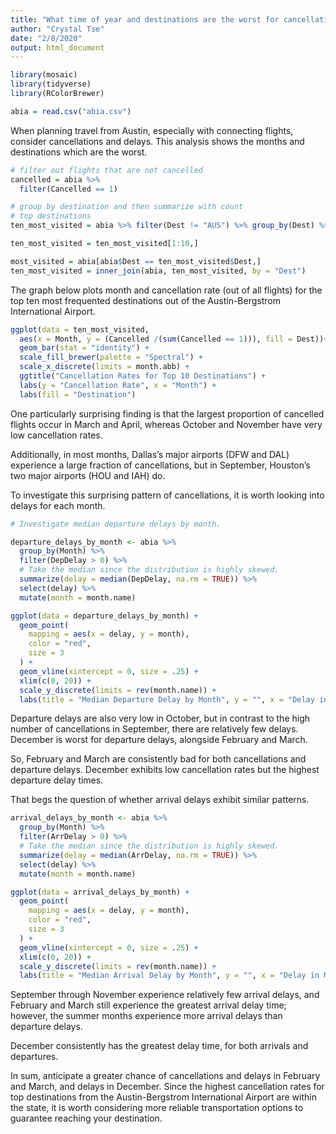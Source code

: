 ---
title: "What time of year and destinations are the worst for cancellation?"
author: "Crystal Tse"
date: "2/8/2020"
output: html_document
---

```{r setup, include = FALSE}
library(mosaic)
library(tidyverse)
library(RColorBrewer)

abia = read.csv("abia.csv")
```
When planning travel from Austin, especially with connecting flights, consider cancellations and delays. This analysis shows the months and destinations which are the worst.

```{r echo = FALSE}
# filter out flights that are not cancelled
cancelled = abia %>%
  filter(Cancelled == 1)
```

```{r echo = FALSE}
# group by destination and then summarize with count
# top destinations
ten_most_visited = abia %>% filter(Dest != "AUS") %>% group_by(Dest) %>% summarize(count = n()) %>% arrange(-count)

ten_most_visited = ten_most_visited[1:10,]
```

```{r echo = FALSE}
most_visited = abia[abia$Dest == ten_most_visited$Dest,]
ten_most_visited = inner_join(abia, ten_most_visited, by = "Dest")
```
The graph below plots month and cancellation rate (out of all flights) for the top ten most frequented destinations out of the Austin-Bergstrom International Airport. 

```{r echo = FALSE}
ggplot(data = ten_most_visited, 
  aes(x = Month, y = (Cancelled /(sum(Cancelled == 1))), fill = Dest))+
  geom_bar(stat = "identity") + 
  scale_fill_brewer(palette = "Spectral") + 
  scale_x_discrete(limits = month.abb) +
  ggtitle("Cancellation Rates for Top 10 Destinations") +
  labs(y = "Cancellation Rate", x = "Month") +
  labs(fill = "Destination")

```

One particularly surprising finding is that the largest proportion of cancelled flights occur in March and April, whereas October and November have very low cancellation rates. 

Additionally, in most months, Dallas's major airports (DFW and DAL) experience a large fraction of cancellations, but in September, Houston's two major airports (HOU and IAH) do.

To investigate this surprising pattern of cancellations, it is worth looking into delays for each month.

```{r echo = FALSE}
# Investigate median departure delays by month.

departure_delays_by_month <- abia %>% 
  group_by(Month) %>% 
  filter(DepDelay > 0) %>% 
  # Take the median since the distribution is highly skewed.
  summarize(delay = median(DepDelay, na.rm = TRUE)) %>%
  select(delay) %>% 
  mutate(month = month.name)

ggplot(data = departure_delays_by_month) +
  geom_point(
    mapping = aes(x = delay, y = month),
    color = "red",
    size = 3
  ) +
  geom_vline(xintercept = 0, size = .25) +
  xlim(c(0, 20)) +
  scale_y_discrete(limits = rev(month.name)) +
  labs(title = "Median Departure Delay by Month", y = "", x = "Delay in Minutes")
```

Departure delays are also very low in October, but in contrast to the high number of cancellations in September, there are relatively few delays. December is worst for departure delays, alongside February and March.

So, February and March are consistently bad for both cancellations and departure delays. December exhibits low cancellation rates but the highest departure delay times.

That begs the question of whether arrival delays exhibit similar patterns.

```{r echo = FALSE}
arrival_delays_by_month <- abia %>% 
  group_by(Month) %>% 
  filter(ArrDelay > 0) %>% 
  # Take the median since the distribution is highly skewed.
  summarize(delay = median(ArrDelay, na.rm = TRUE)) %>%
  select(delay) %>% 
  mutate(month = month.name)

ggplot(data = arrival_delays_by_month) +
  geom_point(
    mapping = aes(x = delay, y = month),
    color = "red",
    size = 3
  ) +
  geom_vline(xintercept = 0, size = .25) +
  xlim(c(0, 20)) +
  scale_y_discrete(limits = rev(month.name)) +
  labs(title = "Median Arrival Delay by Month", y = "", x = "Delay in Minutes")

```

September through November experience relatively few arrival delays, and February and March still experience the greatest arrival delay time; however, the summer months experience more arrival delays than departure delays.

December consistently has the greatest delay time, for both arrivals and departures.

In sum, anticipate a greater chance of cancellations and delays in February and March, and delays in December. Since the highest cancellation rates for top destinations from the Austin-Bergstrom International Airport are within the state, it is worth considering  more reliable transportation options to guarantee reaching your destination.